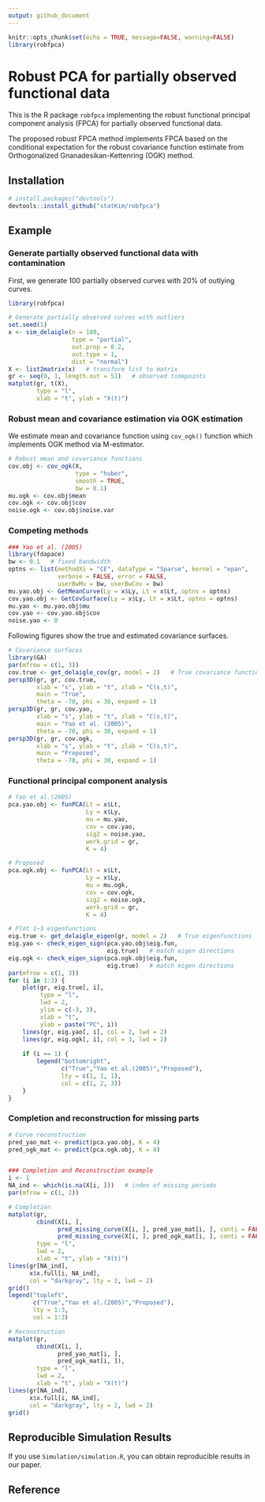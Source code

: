 ```yaml
---
output: github_document
---
```


```r
knitr::opts_chunk$set(echo = TRUE, message=FALSE, warning=FALSE)
library(robfpca)
```

# Robust PCA for partially observed functional data

This is the R package `robfpca` implementing the robust functional principal component analysis (FPCA) for partially observed functional data.

The proposed robust FPCA method implements FPCA based on the conditional expectation for the robust covariance function estimate from Orthogonalized Gnanadesikan-Kettenring (OGK) method.


## Installation
```r
# install.packages("devtools")
devtools::install_github("statKim/robfpca")
```

## Example

### Generate partially observed functional data with contamination
First, we generate 100 partially observed curves with 20% of outlying curves.
```r
library(robfpca)

# Generate partially observed curves with outliers
set.seed(1)
x <- sim_delaigle(n = 100,
                  type = "partial",
                  out.prop = 0.2,
                  out.type = 1,
                  dist = "normal")
X <- list2matrix(x)   # transform list to matrix
gr <- seq(0, 1, length.out = 51)   # observed timepoints
matplot(gr, t(X), 
        type = "l",
        xlab = "t", ylab = "X(t)")
```


### Robust mean and covariance estimation via OGK estimation
We estimate mean and covariance function using `cov_ogk()` function which implements OGK method via M-estimator.
```r
# Robust mean and covariance functions
cov.obj <- cov_ogk(X,
                   type = "huber",
                   smooth = TRUE,
                   bw = 0.1)
mu.ogk <- cov.obj$mean
cov.ogk <- cov.obj$cov
noise.ogk <- cov.obj$noise.var
```

### Competing methods
```r
### Yao et al. (2005)
library(fdapace)
bw <- 0.1   # fixed bandwidth
optns <- list(methodXi = "CE", dataType = "Sparse", kernel = "epan", 
              verbose = FALSE, error = FALSE,
              userBwMu = bw, userBwCov = bw)
mu.yao.obj <- GetMeanCurve(Ly = x$Ly, Lt = x$Lt, optns = optns)
cov.yao.obj <- GetCovSurface(Ly = x$Ly, Lt = x$Lt, optns = optns)
mu.yao <- mu.yao.obj$mu
cov.yao <- cov.yao.obj$cov
noise.yao <- 0
```


Following figures show the true and estimated covariance surfaces.
```r
# Covariance surfaces
library(GA)
par(mfrow = c(1, 3))
cov.true <- get_delaigle_cov(gr, model = 2)   # True covariance function
persp3D(gr, gr, cov.true,
        xlab = "s", ylab = "t", zlab = "C(s,t)",
        main = "True",
        theta = -70, phi = 30, expand = 1)
persp3D(gr, gr, cov.yao,
        xlab = "s", ylab = "t", zlab = "C(s,t)",
        main = "Yao et al. (2005)",
        theta = -70, phi = 30, expand = 1)
persp3D(gr, gr, cov.ogk,
        xlab = "s", ylab = "t", zlab = "C(s,t)",
        main = "Proposed",
        theta = -70, phi = 30, expand = 1)
```


### Functional principal component analysis
```r
# Yao et al.(2005)
pca.yao.obj <- funPCA(Lt = x$Lt, 
                      Ly = x$Ly,
                      mu = mu.yao, 
                      cov = cov.yao, 
                      sig2 = noise.yao,
                      work.grid = gr,
                      K = 4)

# Proposed
pca.ogk.obj <- funPCA(Lt = x$Lt, 
                      Ly = x$Ly,
                      mu = mu.ogk, 
                      cov = cov.ogk, 
                      sig2 = noise.ogk,
                      work.grid = gr,
                      K = 4)
```

```r
# Plot 1~3 eigenfunctions
eig.true <- get_delaigle_eigen(gr, model = 2)   # True eigenfunctions
eig.yao <- check_eigen_sign(pca.yao.obj$eig.fun, 
                            eig.true)   # match eigen directions
eig.ogk <- check_eigen_sign(pca.ogk.obj$eig.fun, 
                            eig.true)   # match eigen directions
par(mfrow = c(1, 3))
for (i in 1:3) {
    plot(gr, eig.true[, i],
         type = "l",
         lwd = 2,
         ylim = c(-3, 3),
         xlab = "t", 
         ylab = paste("PC", i))
    lines(gr, eig.yao[, i], col = 2, lwd = 2)
    lines(gr, eig.ogk[, i], col = 3, lwd = 2)
    
    if (i == 1) {
        legend("bottomright", 
               c("True","Yao et al.(2005)","Proposed"),
               lty = c(1, 1, 1),
               col = c(1, 2, 3))
    }
}
```


### Completion and reconstruction for missing parts
```r
# Curve reconstruction
pred_yao_mat <- predict(pca.yao.obj, K = 4)
pred_ogk_mat <- predict(pca.ogk.obj, K = 4)


### Completion and Reconstruction example
i <- 1
NA_ind <- which(is.na(X[i, ]))   # index of missing periods
par(mfrow = c(1, 2))

# Completion
matplot(gr, 
        cbind(X[i, ], 
              pred_missing_curve(X[i, ], pred_yao_mat[i, ], conti = FALSE),
              pred_missing_curve(X[i, ], pred_ogk_mat[i, ], conti = FALSE)),
        type = "l",
        lwd = 2,
        xlab = "t", ylab = "X(t)")
lines(gr[NA_ind], 
      x$x.full[i, NA_ind],
      col = "darkgray", lty = 2, lwd = 2)
grid()
legend("topleft", 
       c("True","Yao et al.(2005)","Proposed"),
       lty = 1:3,
       col = 1:3)

# Reconstruction
matplot(gr, 
        cbind(X[i, ], 
              pred_yao_mat[i, ],
              pred_ogk_mat[i, ]),
        type = "l",
        lwd = 2,
        xlab = "t", ylab = "X(t)")
lines(gr[NA_ind], 
      x$x.full[i, NA_ind],
      col = "darkgray", lty = 2, lwd = 2)
grid()
```


## Reproducible Simulation Results
If you use `Simulation/simulation.R`, you can obtain reproducible results in our paper.


## Reference
<!-- - H. Kim, Y. Park and Y. Lim (2022+). Robust principal component analysis and its applications for partially observed functional data, *Submitted*. -->



